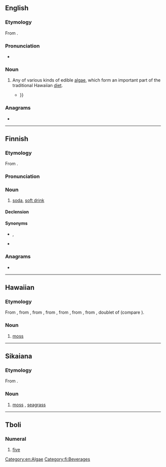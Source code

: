 {{also|Lìmù}}
==English==
{{swp|Limu (algae)}}

===Etymology===
From {{bor|en|haw|limu|t=moss}}.

===Pronunciation===
* {{rfp|en}}

===Noun===
{{en-noun|~}}

# {{lb|en|Hawaii}} Any of various kinds of edible [[algae]], which form an important part of the traditional Hawaiian [[diet]].
#* {{quote-book|en|year=2012|author={{w|Julia Flynn Siler}}|title=Lost Kingdom|publisher=Grove Press|page=158|passage=The menu included chicken, roast pig, raw fish, seaweed, which Hawaiians called '''''limu''''', roasted kukui nuts, and baked dog {{...}}}}

===Anagrams===
* {{anagrams|en|a=ilmu|IUML|milu|muli}}

[[Category:en:Algae]]

----

==Finnish==

===Etymology===
From {{m|fi|limunaati}}.

===Pronunciation===
{{fi-pronunciation}}

===Noun===
{{fi-noun}}

# {{lb|fi|colloquial|dialectal|Southern Finland}} [[soda]], [[soft drink]]

====Declension====
{{fi-decl-valo|lim|||u|a}}

====Synonyms====
* {{qualifier|colloquial}} {{l|fi|limppari}}, {{l|fi|limsa}}
* {{l|fi|limonaati}}

===Anagrams===
* {{anagrams|fi|a=ilmu|Lumi|lumi|muli}}

[[Category:fi:Beverages]]

----

==Hawaiian==

===Etymology===
From {{inh|haw|poz-pep-pro|*rimu}}, from {{inh|haw|poz-pnp-pro|*rimu}}, from {{inh|haw|poz-pol-pro|*rimu}}, from {{inh|haw|poz-oce-pro|*limut}}, from {{inh|haw|pqe-pro|*limut}}, from {{inh|haw|poz-cet-pro|*limut}}, from {{inh|haw|poz-pro|*limut}}, doublet of {{inh|haw|poz-pro|*lumut}} (compare {{cog|ms|lumut}}).

===Noun===
{{head|haw|noun}}

# [[moss]] {{gloss|plants of the division Bryophyta}}

----

==Sikaiana==

===Etymology===
From {{inh|sky|poz-pol-pro|*rimu}}.

===Noun===
{{head|sky|noun}}

# [[moss]] {{gloss|plants of the division Bryophyta}}, [[seagrass]]

----

==Tboli==

===Numeral===
{{head|tbl|numeral|cat2=cardinal numbers}}

# [[five]]